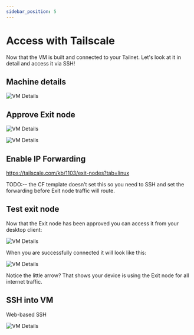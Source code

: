 ```yaml
---
sidebar_position: 5
---
```


# Access with Tailscale

Now that the VM is built and connected to your Tailnet. Let's look at it in detail and access it via SSH!

## Machine details

![VM Details](/img/vm-details-1.png)

## Approve Exit node

![VM Details](/img/vm-details-2.png)

![VM Details](/img/vm-details-3.png)


## Enable IP Forwarding

https://tailscale.com/kb/1103/exit-nodes?tab=linux

TODO:-- the CF template doesn't set this so you need to SSH and set the forwarding before Exit node traffic will route.


## Test exit node

Now that the Exit node has been approved you can access it from your desktop client:

![VM Details](/img/exit-node-1.png)


When you are successfully connected it will look like this:

![VM Details](/img/exit-node-2.png)

Notice the little arrow? That shows your device is using the Exit node for all internet traffic.


## SSH into VM

Web-based SSH

![VM Details](/img/vm-ssh-1.png)

